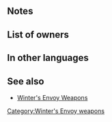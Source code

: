 {{Weapon Infobox
|tagid=SID_聖樹
|weaponType=Lance
|weaponName={{PAGENAME}}
|might=10
|range=1
|effect=If foe initiates combat, grants Atk/Spd/Def/Res+2 during combat.
|cost=200
|exclusive=0
|statModifiers=0,10,0,0,0
|next=Tannenboom!+
|promotionRarity=5
|promotionTier=1
|required=Steel Lance
|properties=
}}
==Notes==
{{IfFoeInitiates}}
{{Combat boosts}}
==List of owners==
{{Skill Hero List}}
==In other languages==
{{OtherLanguages
|japanese=聖樹
|german=Tannenbumm!
|spanishEU=Árbol explosivo
|spanishLA=Árbol explosivo
|french=Sapin d'assaut
|italian=Jingle boom!
|chineseTW=聖樹
|portuguese=Pinheirobomba
}}
==See also==
* [[Winter's Envoy Weapons]]
{{Weapons Navbox}}
[[Category:Winter's Envoy weapons]]